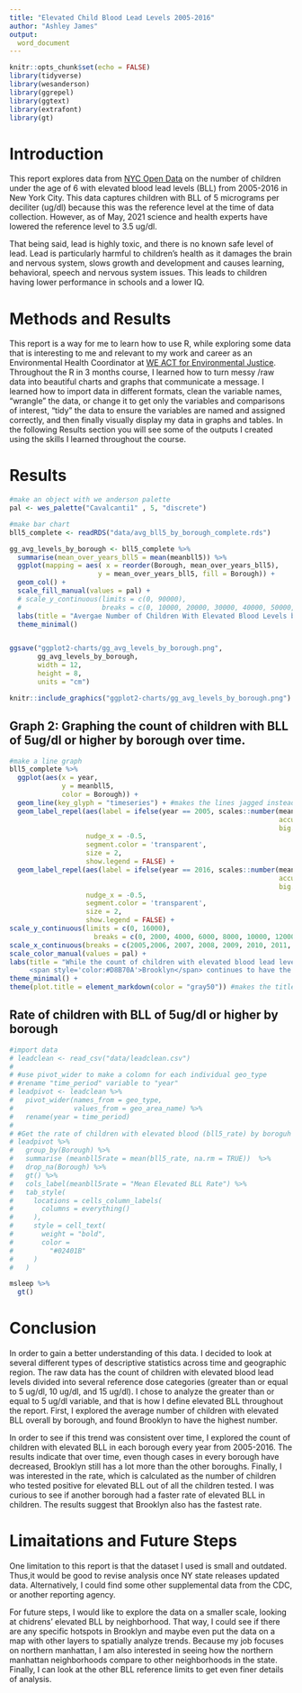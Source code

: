 ```yaml
---
title: "Elevated Child Blood Lead Levels 2005-2016"
author: "Ashley James"
output:
  word_document
---
```


```r
knitr::opts_chunk$set(echo = FALSE)
library(tidyverse)
library(wesanderson)
library(ggrepel)
library(ggtext)
library(extrafont)
library(gt)
```
# Introduction 
This report explores data from [NYC Open Data](https://opendata.cityofnewyork.us/) on the number of children under the age of 6 with elevated blood lead levels (BLL) from 2005-2016 in New York City. This data captures children with BLL of 5 micrograms per deciliter (ug/dl) because this was the reference level at the time of data collection. However, as of May, 2021 science and health experts have lowered the reference level to 3.5 ug/dl.

That being said, lead is highly toxic, and there is no known safe level of lead. Lead is particularly harmful to children's health as it damages the brain and nervous system, slows growth and development and causes learning, behavioral, speech and nervous system issues. This leads to children having lower performance in schools and a lower IQ. 

# Methods and Results 

This report is a way for me to learn how to use R, while exploring some data that is interesting to me and relevant to my work and career as an Environmental Health Coordinator at [WE ACT for Environmental Justice](https://www.weact.org/). Throughout the R in 3 months course, I learned how to turn messy /raw data into beautiful charts and graphs that communicate a message. I learned how to import data in different formats, clean the variable names, "wrangle" the data, or change it to get only the variables and comparisons of interest, "tidy" the data to ensure the variables are named and assigned correctly, and then finally visually display my data in graphs and tables. In the following Results section you will see some of the outputs I created using the skills I learned throughout the course. 

# Results 


```r
#make an object with we anderson palette 
pal <- wes_palette("Cavalcanti1" , 5, "discrete")

#make bar chart 
bll5_complete <- readRDS("data/avg_bll5_by_borough_complete.rds")

gg_avg_levels_by_borough <- bll5_complete %>% 
  summarise(mean_over_years_bll5 = mean(meanbll5)) %>% 
  ggplot(mapping = aes( x = reorder(Borough, mean_over_years_bll5),
                      y = mean_over_years_bll5, fill = Borough)) + 
  geom_col() + 
  scale_fill_manual(values = pal) + 
  # scale_y_continuous(limits = c(0, 90000),
  #                    breaks = c(0, 10000, 20000, 30000, 40000, 50000, 60000, 70000, 80000)) +
  labs(title = "Avergae Number of Children With Elevated Blood Levels by Borough", y = "Average children with elevated lead", x = "Borough") +
  theme_minimal() 


ggsave("ggplot2-charts/gg_avg_levels_by_borough.png",
       gg_avg_levels_by_borough,
       width = 12,
       height = 8,
       units = "cm")

knitr::include_graphics("ggplot2-charts/gg_avg_levels_by_borough.png")
```

## Graph 2: Graphing the count of children with BLL of 5ug/dl or higher by borough over time.

```r
#make a line graph
bll5_complete %>% 
  ggplot(aes(x = year,
             y = meanbll5,
             color = Borough)) + 
  geom_line(key_glyph = "timeseries") + #makes the lines jagged instead of smooth 
  geom_label_repel(aes(label = ifelse(year == 2005, scales::number(meanbll5, 
                                                                   accuracy = 1, 
                                                                   big.mark = ","), "")), 
                   nudge_x = -0.5, 
                   segment.color = 'transparent', 
                   size = 2, 
                   show.legend = FALSE) +
  geom_label_repel(aes(label = ifelse(year == 2016, scales::number(meanbll5, 
                                                                   accuracy = 1, 
                                                                   big.mark = ","), "")), 
                   nudge_x = -0.5, 
                   segment.color = 'transparent', 
                   size = 2, 
                   show.legend = FALSE) +
scale_y_continuous(limits = c(0, 16000),
                     breaks = c(0, 2000, 4000, 6000, 8000, 10000, 12000, 14000, 16000)) +
scale_x_continuous(breaks = c(2005,2006, 2007, 2008, 2009, 2010, 2011, 2012, 2013, 2014, 2015, 2016 )) +
scale_color_manual(values = pal) + 
labs(title = "While the count of children with elevated blood lead levels has<br>decreased in every borough from 2005 to 2016,
     <span style='color:#D8B70A'>Brooklyn</span> continues to have the highest numbers", y = "Children with Elevated Bllod Lead Levels", x = "Year") +
theme_minimal() +
theme(plot.title = element_markdown(color = "gray50")) #makes the title gray
```

## Rate of children with BLL of 5ug/dl or higher by borough

```r
#import data 
# leadclean <- read_csv("data/leadclean.csv")
# 
# #use pivot_wider to make a colomn for each individual geo_type
# #rename "time_period" variable to "year" 
# leadpivot <- leadclean %>% 
#   pivot_wider(names_from = geo_type,
#               values_from = geo_area_name) %>% 
#   rename(year = time_period)
# 
# #Get the rate of children with elevated blood (bll5_rate) by boroguh 
# leadpivot %>% 
#   group_by(Borough) %>% 
#   summarise (meanbll5rate = mean(bll5_rate, na.rm = TRUE))  %>% 
#   drop_na(Borough) %>% 
#   gt() %>% 
#   cols_label(meanbll5rate = "Mean Elevated BLL Rate") %>% 
#   tab_style(
#     locations = cells_column_labels(
#       columns = everything()
#     ), 
#     style = cell_text(
#       weight = "bold",
#       color = 
#         "#02401B"
#     )
#   )

msleep %>% 
  gt()
```

# Conclusion 
In order to gain a better understanding of this data. I decided to look at several different types of descriptive statistics across time and geographic region. The raw data has the count of children with elevated blood lead levels divided into several reference dose categories (greater than or equal to 5 ug/dl, 10 ug/dl, and 15 ug/dl). I chose to analyze the greater than or equal to 5 ug/dl variable, and that is how I define elevated BLL throughout the report. First, I explored the average number of children with elevated BLL overall by borough, and found Brooklyn to have the highest number. 

In order to see if this trend was consistent over time, I explored the count of children with elevated BLL in each borough every year from 2005-2016. The results indicate that over time, even though cases in every borough have decreased, Brooklyn still has a lot more than the other boroughs. Finally, I was interested in the rate, which is calculated as the number of children who tested positive for elevated BLL out of all the children tested. I was curious to see if another borough had a faster rate of elevated BLL in children. The results suggest that Brooklyn also has the fastest rate. 

# Limaitations and Future Steps 
One limitation to this report is that the dataset I used is small and outdated. Thus,it would be good to revise analysis once NY state releases updated data. Alternatively, I could find some other supplemental data from the CDC, or another reporting agency. 

For future steps, I would like to explore the data on a smaller scale, looking at chidrens’ elevated BLL by neighborhood. That way, I could see if there are any specific hotspots in Brooklyn and maybe even put the data on a map with other layers to spatially analyze trends. Because my job focuses on northern manhattan, I am also interested in seeing how the northern manhattan neighborhoods compare to other neighborhoods in the state. Finally, I can look at the other BLL reference limits to get even finer details of analysis. 



